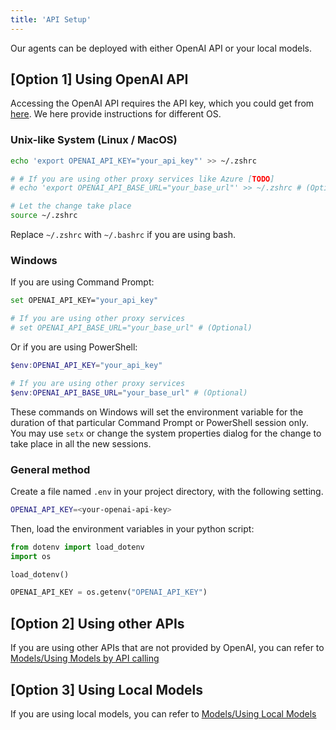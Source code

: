 ```yaml
---
title: 'API Setup'
---
```

Our agents can be deployed with either OpenAI API or your local models.

## [Option 1] Using OpenAI API
Accessing the OpenAI API requires the API key, which you could get from [here](https://platform.openai.com/account/api-keys). We here provide instructions for different OS.

### Unix-like System (Linux / MacOS)
```bash
echo 'export OPENAI_API_KEY="your_api_key"' >> ~/.zshrc

# # If you are using other proxy services like Azure [TODO]
# echo 'export OPENAI_API_BASE_URL="your_base_url"' >> ~/.zshrc # (Optional)

# Let the change take place
source ~/.zshrc
```

Replace `~/.zshrc` with `~/.bashrc` if you are using bash.

### Windows
If you are using Command Prompt:
```bash
set OPENAI_API_KEY="your_api_key"

# If you are using other proxy services
# set OPENAI_API_BASE_URL="your_base_url" # (Optional)
```
Or if you are using PowerShell:
```powershell
$env:OPENAI_API_KEY="your_api_key"

# If you are using other proxy services
$env:OPENAI_API_BASE_URL="your_base_url" # (Optional)
```
These commands on Windows will set the environment variable for the duration of that particular Command Prompt or PowerShell session only. You may use `setx` or change the system properties dialog for the change to take place in all the new sessions.

### General method

Create a file named `.env` in your project directory, with the following setting.

```bash
OPENAI_API_KEY=<your-openai-api-key>
```

Then, load the environment variables in your python script:

```python
from dotenv import load_dotenv
import os

load_dotenv()

OPENAI_API_KEY = os.getenv("OPENAI_API_KEY")
```


## [Option 2] Using other APIs

If you are using other APIs that are not provided by OpenAI, you can refer to [Models/Using Models by API calling](../key_modules/models#3-how-to-use-models-via-api-calls)

## [Option 3] Using Local Models
If you are using local models, you can refer to [Models/Using Local Models](../key_modules/models#4-using-on-device-open-source-models)

